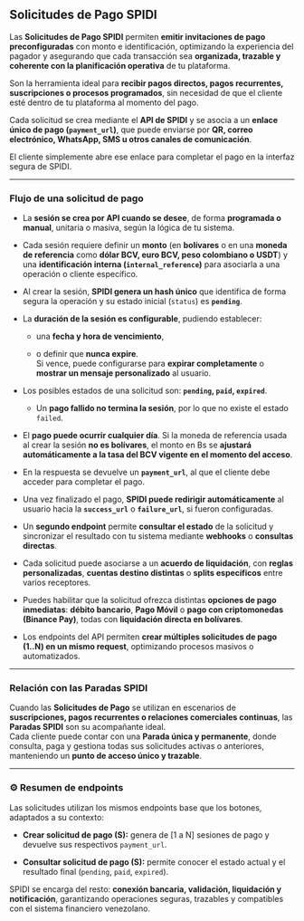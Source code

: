 
<Meta title="API-SPIDI/Sesion Solicitud de Pago/0. Resumen" />

## **Solicitudes de Pago SPIDI**

Las **Solicitudes de Pago SPIDI** permiten **emitir invitaciones de pago preconfiguradas** con monto e identificación, optimizando la experiencia del pagador y asegurando que cada transacción sea **organizada, trazable y coherente con la planificación operativa** de tu plataforma. 

Son la herramienta ideal para **recibir pagos directos, pagos recurrentes, suscripciones o procesos programados**, sin necesidad de que el cliente esté dentro de tu plataforma al momento del pago.

Cada solicitud se crea mediante el **API de SPIDI** y se asocia a un **enlace único de pago (`payment_url`)**, que puede enviarse por **QR, correo electrónico, WhatsApp, SMS u otros canales de comunicación**.

El cliente simplemente abre ese enlace para completar el pago en la interfaz segura de SPIDI.

---

### **Flujo de una solicitud de pago**

* La **sesión se crea por API cuando se desee**, de forma **programada o manual**, unitaria o masiva, según la lógica de tu sistema.

* Cada sesión requiere definir un **monto** (en **bolívares** o en una **moneda de referencia** como **dólar BCV, euro BCV, peso colombiano o USDT**) y una **identificación interna (`internal_reference`)** para asociarla a una operación o cliente específico.

* Al crear la sesión, **SPIDI genera un hash único** que identifica de forma segura la operación y su estado inicial (`status`) es **`pending`**.

* La **duración de la sesión es configurable**, pudiendo establecer:

  * una **fecha y hora de vencimiento**,

  * o definir que **nunca expire**.  
     Si vence, puede configurarse para **expirar completamente** o **mostrar un mensaje personalizado** al usuario.

* Los posibles estados de una solicitud son: **`pending`, `paid`, `expired`**.

  * Un **pago fallido no termina la sesión**, por lo que no existe el estado `failed`.

* El **pago puede ocurrir cualquier día**. Si la moneda de referencia usada al crear la sesión **no es bolívares**, el monto en Bs se **ajustará automáticamente a la tasa del BCV vigente en el momento del acceso**.

* En la respuesta se devuelve un **`payment_url`**, al que el cliente debe acceder para completar el pago.

* Una vez finalizado el pago, **SPIDI puede redirigir automáticamente** al usuario hacia la **`success_url`** o **`failure_url`**, si fueron configuradas.

* Un **segundo endpoint** permite **consultar el estado** de la solicitud y sincronizar el resultado con tu sistema mediante **webhooks** o **consultas directas**.

* Cada solicitud puede asociarse a un **acuerdo de liquidación**, con **reglas personalizadas**, **cuentas destino distintas** o **splits específicos** entre varios receptores.

* Puedes habilitar que la solicitud ofrezca distintas **opciones de pago inmediatas**: **débito bancario**, **Pago Móvil** o **pago con criptomonedas (Binance Pay)**, todas con **liquidación directa en bolívares**.

* Los endpoints del API permiten **crear múltiples solicitudes de pago (1..N) en un mismo request**, optimizando procesos masivos o automatizados.

---

### **Relación con las Paradas SPIDI**

Cuando las **Solicitudes de Pago** se utilizan en escenarios de **suscripciones, pagos recurrentes o relaciones comerciales continuas**, las **Paradas SPIDI** son su acompañante ideal.  
 Cada cliente puede contar con una **Parada única y permanente**, donde consulta, paga y gestiona todas sus solicitudes activas o anteriores, manteniendo un **punto de acceso único y trazable**.

---

### **⚙️ Resumen de endpoints**

Las solicitudes utilizan los mismos endpoints base que los botones, adaptados a su contexto:

* **Crear solicitud de pago (S):** genera de \[1 a N\] sesiones de pago y devuelve sus respectivos `payment_url`.

* **Consultar solicitud de pago (S):** permite conocer el estado actual y el resultado final (`pending`, `paid`, `expired`).

SPIDI se encarga del resto: **conexión bancaria, validación, liquidación y notificación**, garantizando operaciones seguras, trazables y compatibles con el sistema financiero venezolano.
